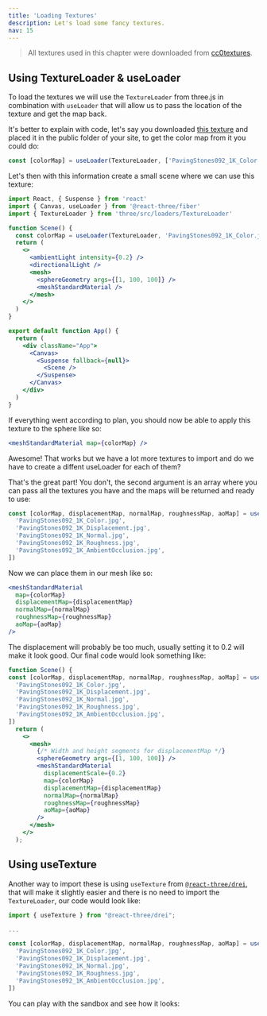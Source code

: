 ```yaml
---
title: 'Loading Textures'
description: Let's load some fancy textures.
nav: 15
---
```


> All textures used in this chapter were downloaded from [cc0textures](https://cc0textures.com/).

## Using TextureLoader & useLoader

To load the textures we will use the `TextureLoader` from three.js in combination with `useLoader` that will allow us to pass the location of the texture and get the map back.

It's better to explain with code, let's say you downloaded [this texture](https://cc0textures.com/view?id=PavingStones092) and placed it in the public folder of your site, to get the color map from it you could do:

```js
const [colorMap] = useLoader(TextureLoader, ['PavingStones092_1K_Color.jpg'])
```

Let's then with this information create a small scene where we can use this texture:

```jsx
import React, { Suspense } from 'react'
import { Canvas, useLoader } from '@react-three/fiber'
import { TextureLoader } from 'three/src/loaders/TextureLoader'

function Scene() {
  const colorMap = useLoader(TextureLoader, 'PavingStones092_1K_Color.jpg')
  return (
    <>
      <ambientLight intensity={0.2} />
      <directionalLight />
      <mesh>
        <sphereGeometry args={[1, 100, 100]} />
        <meshStandardMaterial />
      </mesh>
    </>
  )
}

export default function App() {
  return (
    <div className="App">
      <Canvas>
        <Suspense fallback={null}>
          <Scene />
        </Suspense>
      </Canvas>
    </div>
  )
}
```

If everything went according to plan, you should now be able to apply this texture to the sphere like so:

```jsx
<meshStandardMaterial map={colorMap} />
```

Awesome! That works but we have a lot more textures to import and do we have to create a diffent useLoader for each of them?

That's the great part! You don't, the second argument is an array where you can pass all the textures you have and the maps will be returned and ready to use:

```js
const [colorMap, displacementMap, normalMap, roughnessMap, aoMap] = useLoader(TextureLoader, [
  'PavingStones092_1K_Color.jpg',
  'PavingStones092_1K_Displacement.jpg',
  'PavingStones092_1K_Normal.jpg',
  'PavingStones092_1K_Roughness.jpg',
  'PavingStones092_1K_AmbientOcclusion.jpg',
])
```

Now we can place them in our mesh like so:

```jsx
<meshStandardMaterial
  map={colorMap}
  displacementMap={displacementMap}
  normalMap={normalMap}
  roughnessMap={roughnessMap}
  aoMap={aoMap}
/>
```

The displacement will probably be too much, usually setting it to 0.2 will make it look good. Our final code would look something like:

```jsx
function Scene() {
const [colorMap, displacementMap, normalMap, roughnessMap, aoMap] = useLoader(TextureLoader, [
  'PavingStones092_1K_Color.jpg',
  'PavingStones092_1K_Displacement.jpg',
  'PavingStones092_1K_Normal.jpg',
  'PavingStones092_1K_Roughness.jpg',
  'PavingStones092_1K_AmbientOcclusion.jpg',
])
  return (
    <>
      <mesh>
        {/* Width and height segments for displacementMap */}
        <sphereGeometry args={[1, 100, 100]} />
        <meshStandardMaterial
          displacementScale={0.2}
          map={colorMap}
          displacementMap={displacementMap}
          normalMap={normalMap}
          roughnessMap={roughnessMap}
          aoMap={aoMap}
        />
      </mesh>
    </>
  );
```

## Using useTexture

Another way to import these is using `useTexture` from [`@react-three/drei`](https://github.com/pmndrs/drei), that will make it slightly easier and there is no need to import the `TextureLoader`, our code would look like:

```js
import { useTexture } from "@react-three/drei";

...

const [colorMap, displacementMap, normalMap, roughnessMap, aoMap] = useTexture([
  'PavingStones092_1K_Color.jpg',
  'PavingStones092_1K_Displacement.jpg',
  'PavingStones092_1K_Normal.jpg',
  'PavingStones092_1K_Roughness.jpg',
  'PavingStones092_1K_AmbientOcclusion.jpg',
])
```

You can play with the sandbox and see how it looks:

<Codesandbox id="rusfd" />
